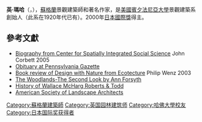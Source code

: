 {{Infobox architect
| name                  = 英·瑪哈
| image                 = 
| caption               = 
| birth_date            = {{Birth date|df=yes|1920|11|20}}
| birth_place           = [[蘇格蘭|蘇格蘭]][[克萊德班克|克萊德班克]]
| death_date            = {{Death date and age|df=yes|2001|3|5|1920|11|20}}
| death_place           = 
| alma_mater            = [[哈佛大學|哈佛大學]]
| awards                =[[日本國際獎|日本國際獎]]<small>（2000年）</small>
}}
'''英·瑪哈'''（{{lang-en|'''Ian McHarg'''}}，{{bd|1920年|11月20日|2001年|3月5日}}），[[蘇格蘭|蘇格蘭]]景觀建築師和著名作家，是[[美國|美國]][[賓夕法尼亞大學|賓夕法尼亞大學]]景觀建築系創始人（此系在1920年代已有）。2000年[[日本國際獎|日本國際獎]]得主。

==參考文獻==
<references />
*[https://web.archive.org/web/20190103071257/http://www.csiss.org/classics/content/23 Biography from Center for Spatially Integrated Social Science] John Corbett 2005
*[http://www.upenn.edu/gazette/0501/mcharg.html Obituary at Pennsylvania Gazette] {{Wayback|url=http://www.upenn.edu/gazette/0501/mcharg.html |date=20181024074036 }}
*[http://www.ecotecture.com/reviews/mcharg2.html Book review of Design with Nature from Ecotecture] {{Wayback|url=http://www.ecotecture.com/reviews/mcharg2.html |date=20190907192031 }} Philip Wenz 2003
*[https://web.archive.org/web/20061006070038/http://digitalstudio.gre.ac.uk/content/view/112/58/ The Woodlands-The Second Look by Ann Forsyth]
*[https://web.archive.org/web/20081014000652/http://www.wrtdesign.com/evolution.html History of Wallace McHarg Roberts & Todd]
*[http://www.asla.org/nonmembers/publicrelations/pressreleases/press030901.htm American Society of Landscape Architects] {{Wayback|url=http://www.asla.org/nonmembers/publicrelations/pressreleases/press030901.htm |date=20210116210209 }}

{{城市与区域规划}}
{{日本国际奖获得者}}

{{Authority control}}
{{DEFAULTSORT:McHarg, Ian}}
[[Category:蘇格蘭建築師|Category:蘇格蘭建築師]]
[[Category:英国园林建筑师|Category:英国园林建筑师]]
[[Category:哈佛大學校友|Category:哈佛大學校友]]
[[Category:日本国际奖获得者|Category:日本国际奖获得者]]
{{英国人物小作品}}